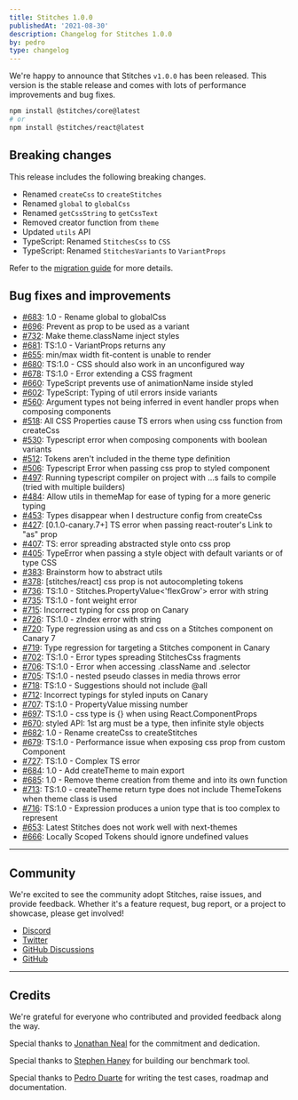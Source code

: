 ```yaml
---
title: Stitches 1.0.0
publishedAt: '2021-08-30'
description: Changelog for Stitches 1.0.0
by: pedro
type: changelog
---
```


We're happy to announce that Stitches `v1.0.0` has been released. This version is the stable release and comes with lots of performance improvements and bug fixes.

```bash
npm install @stitches/core@latest
# or
npm install @stitches/react@latest
```

## Breaking changes

This release includes the following breaking changes.

- Renamed `createCss` to `createStitches`
- Renamed `global` to `globalCss`
- Renamed `getCssString` to `getCssText`
- Removed creator function from `theme`
- Updated `utils` API
- TypeScript: Renamed `StitchesCss` to `CSS`
- TypeScript: Renamed `StitchesVariants` to `VariantProps`

Refer to the [migration guide](/blog/migrating-from-beta-to-v1) for more details.

## Bug fixes and improvements

- [#683](https://github.com/modulz/stitches/issues/683): 1.0 - Rename global to globalCss
- [#696](https://github.com/modulz/stitches/issues/696): Prevent as prop to be used as a variant
- [#732](https://github.com/modulz/stitches/issues/732): Make theme.className inject styles
- [#681](https://github.com/modulz/stitches/issues/681): TS:1.0 - VariantProps returns any
- [#655](https://github.com/modulz/stitches/issues/655): min/max width fit-content is unable to render
- [#680](https://github.com/modulz/stitches/issues/680): TS:1.0 - CSS should also work in an unconfigured way
- [#678](https://github.com/modulz/stitches/issues/678): TS:1.0 - Error extending a CSS fragment
- [#660](https://github.com/modulz/stitches/issues/660): TypeScript prevents use of animationName inside styled
- [#602](https://github.com/modulz/stitches/issues/602): TypeScript: Typing of util errors inside variants
- [#560](https://github.com/modulz/stitches/issues/560): Argument types not being inferred in event handler props when composing components
- [#518](https://github.com/modulz/stitches/issues/518): All CSS Properties cause TS errors when using css function from createCss
- [#530](https://github.com/modulz/stitches/issues/530): Typescript error when composing components with boolean variants
- [#512](https://github.com/modulz/stitches/issues/512): Tokens aren't included in the theme type definition
- [#506](https://github.com/modulz/stitches/issues/506): Typescript Error when passing css prop to styled component
- [#497](https://github.com/modulz/stitches/issues/497): Running typescript compiler on project with …s fails to compile (tried with multiple builders)
- [#484](https://github.com/modulz/stitches/issues/484): Allow utils in themeMap for ease of typing for a more generic typing
- [#453](https://github.com/modulz/stitches/issues/453): Types disappear when I destructure config from createCss
- [#427](https://github.com/modulz/stitches/issues/427): [0.1.0-canary.7+] TS error when passing react-router's Link to \"as\" prop
- [#407](https://github.com/modulz/stitches/issues/407): TS: error spreading abstracted style onto css prop
- [#405](https://github.com/modulz/stitches/issues/405): TypeError when passing a style object with default variants or of type CSS
- [#383](https://github.com/modulz/stitches/issues/383): Brainstorm how to abstract utils
- [#378](https://github.com/modulz/stitches/issues/378): [stitches/react] css prop is not autocompleting tokens
- [#736](https://github.com/modulz/stitches/issues/736): TS:1.0 - Stitches.PropertyValue<'flexGrow'> error with string
- [#735](https://github.com/modulz/stitches/issues/735): TS:1.0 - font weight error
- [#715](https://github.com/modulz/stitches/issues/715): Incorrect typing for css prop on Canary
- [#726](https://github.com/modulz/stitches/issues/726): TS:1.0 - zIndex error with string
- [#720](https://github.com/modulz/stitches/issues/720): Type regression using as and css on a Stitches component on Canary 7
- [#719](https://github.com/modulz/stitches/issues/719): Type regression for targeting a Stitches component in Canary
- [#702](https://github.com/modulz/stitches/issues/702): TS:1.0 - Error types spreading StitchesCss fragments
- [#706](https://github.com/modulz/stitches/issues/706): TS:1.0 - Error when accessing .className and .selector
- [#705](https://github.com/modulz/stitches/issues/705): TS:1.0 - nested pseudo classes in media throws error
- [#718](https://github.com/modulz/stitches/issues/718): TS:1.0 - Suggestions should not include @all
- [#712](https://github.com/modulz/stitches/issues/712): Incorrect typings for styled inputs on Canary
- [#707](https://github.com/modulz/stitches/issues/707): TS:1.0 - PropertyValue missing number
- [#697](https://github.com/modulz/stitches/issues/697): TS:1.0 - css type is {} when using React.ComponentProps
- [#670](https://github.com/modulz/stitches/issues/670): styled API: 1st arg must be a type, then infinite style objects
- [#682](https://github.com/modulz/stitches/issues/682): 1.0 - Rename createCss to createStitches
- [#679](https://github.com/modulz/stitches/issues/679): TS:1.0 - Performance issue when exposing css prop from custom Component
- [#727](https://github.com/modulz/stitches/issues/727): TS:1.0 - Complex TS error
- [#684](https://github.com/modulz/stitches/issues/684): 1.0 - Add createTheme to main export
- [#685](https://github.com/modulz/stitches/issues/685): 1.0 - Remove theme creation from theme and into its own function
- [#713](https://github.com/modulz/stitches/issues/713): TS:1.0 - createTheme return type does not include ThemeTokens when theme class is used
- [#716](https://github.com/modulz/stitches/issues/716): TS:1.0 - Expression produces a union type that is too complex to represent
- [#653](https://github.com/modulz/stitches/issues/653): Latest Stitches does not work well with next-themes
- [#666](https://github.com/modulz/stitches/issues/666): Locally Scoped Tokens should ignore undefined values

---

## Community

We're excited to see the community adopt Stitches, raise issues, and provide feedback. Whether it's a feature request, bug report, or a project to showcase, please get involved!

- [Discord](https://discord.com/invite/H4eG3Mk)
- [Twitter](https://twitter.com/stitchesjs)
- [GitHub Discussions](https://github.com/modulz/stitches/discussions)
- [GitHub](https://github.com/modulz/stitches)

---

## Credits

We're grateful for everyone who contributed and provided feedback along the way.

Special thanks to [Jonathan Neal](https://twitter.com/jon_neal) for the commitment and dedication.

Special thanks to [Stephen Haney](https://twitter.com/sdothaney) for building our benchmark tool.

Special thanks to [Pedro Duarte](https://twitter.com/peduarte) for writing the test cases, roadmap and documentation.

